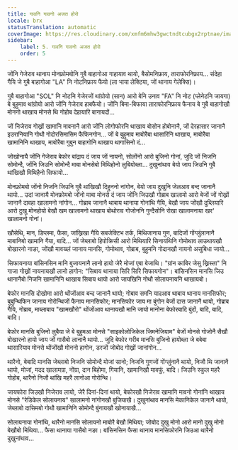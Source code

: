 ```yaml
---
title: गावनि गावनो अजत होरो
locale: brx
statusTranslation: automatic
coverImage: https://res.cloudinary.com/xmfm6mhw3gwctndtcubgx2rptnae/image/upload/v1740468922/small_cover_tratado_de_psicologia_revolucionaria_a4c0dca4e0.webp
sidebar:
    label: 5. गावनि गावनो अजत होरो
    order: 5
---
```

जोंनि गेजेराव थानाय मोनफ्रोमबोनि गुबै बाहागोआ गाहायाव थायो, बैसोमनिफ्राय, ताराफोरनिफ्राय... संदेहा गैयि जे गुबै बाहागोआ "LA" नि नोटनिफ्राय फैयो (ला भाया लेक्टिया, जों थानाय गेलेक्सि)।

गुबै बाहागोआ "SOL" नि नोटनि गेजेरजों थांग्रोयो (सान) आरो बेनि उनाव "FA" नि नोट (प्लेनेटनि जायगा) बे बुहुमाव थांग्रोयो आरो जोंनि गेजेराव हाबफैयो। जोंनि बिमा-बिफाया ताराफोरनिफ्राय फैनाय बे गुबै बाहागोखौ मोननो थाखाय मोनसे थि गोहोब देहायारि बानायदों...

जों निजेराव गोख्रों खामानि मावनानै आरो जोंनि लोगोफोरनि थाखाय बोसोन होबोनानै, जों देरहासार जानानै इउरानियानि गोथौ गोदोरसिमासिम फैफिनगोन... जों बे बुहुमाव माबोरैबा थासारिनि थाखाय, माबोरैबा खामानिनि थाखाय, माबोरैबा गुबुन बाहागोनि थाखाय थागासिनो दं...

जोखोनायै जोंनि गेजेराव बेफोर बांद्राय दं जाय जों नायनो, सोलोंनो आरो बुजिनो गोनां, जुदि जों निजनि सोमोन्दै, जोंनि जिउनि सोमोन्दै माबा मोनसेबो मिथिहोनो लुबियोब्ला... दुखुनांथाव बेयो जाय जिउनि गुबै थांखिखौ मिथिहैनो सिफायो...

मोनफ्रोमबो जोंनो निजनि जिउनि गुबै थांखिखौ दिहुननो नांगोन, बेयो जाय दुखुनि जेलआव बन्द जानानै थायो... उदां जानायै मोनफ्रोमबो जोंनो माबा मोनसे दं जाय जोंनि जिउखौ गोब्राब खालामो आरो बेजों जों गोख्रों जानानै दावहा खालामनो नांगोन... गोब्राब जानानै थाबाय थानाया गोनांथि गैयि, बेखौ जाय जोंखौ दुब्लियारि आरो दुखु मोनहोयो बेखौ खम खालामनो थाखाय बोथोराव गोजोननि गुन्दैसोनि रोखा खालामनाया खर' खालामनो गोनां।

खौसेथि, मान, डिप्लमा, फैसा, जांख्रिखा गैयि सबजेक्टिभ तर्क, मिथिजानाय गुण, बादिजों गोंग्लुंलानानै माबानिबो खामानि गैया, बादि... जों जेब्लाबो हिपोक्रिसी आरो मिथियारि सिनायथिनि गोमोथाव लाउथायखौ बोखारनो नाङा, जोंखौ मावख्लं जानाय मानसि, गोमोथाव, गोब्राब, बुहुमनि गोदानखौ नायनो असुबिधा जायो...

सिफायनाया बांसिनसिन मानि बुजायनानै लानो हायो जेरै मोजां एबा बेजाथि। "ग्रांन काबिर जेसु ख्रिस्ता" नि गाजा गोख्रों नायनायखौ लानो हागोन: "सिबाय थानाया सिरि सिरि सिफायगोन"। बांसिनसिन मानसि जिउ थानानैबो निजनि खामानिनि थाखाय सिबाय थायो आरो जायखिनि गोथौ सोलायनायनि थाखायबो।

बेफोर मानसि दोखोमा आरो थोंजोंआव बन्द जानानै थायो; गोबाव समनि यादआव थाबाय थानाय मानसिफोर; बुबुन्थिफिन जानाय गोरोन्थिजों फैनाय मानसिफोर; मानसिफोर जाय मा बुंगोन बेजों दास जानानै थायो, गोब्राब गैयि, गोब्राब, माब्लाबाय "खामखौरो" थोंजोंआव थानायखौ मानि जायो मानोना बेफोरबादि बुंदों, बादि, बादि, बादि।

बेफोर मानसि बुजिनो लुबैया जे बे बुहुमआ मोनसे "साइकोलोजिकेल जिमनेजियाम" बेजों मोनसे गोजोनै सैखौ बोखारनो हायो जाय जों गासैबो लानानै थायो... जुदि बेफोर गरीब मानसि बुजिनो हायोब्ला जे बबेबा थासारियाव मोनसे थोंजोंखौ मोननो हागोन, डरजों जोबोद गोख्रों जानांगोन...

थारैनो, बेबादि मानसि जेब्लाबो निजनि सोमोन्दै मोजां सानो; निजनि गुणजों गोंग्लुंनानै थायो, निजौ थि जानानै थायो, मोजां, मदद खालामग्रा, नोंग्रा, दान बिहोमा, गियानि, खामानिखौ मावफुं, बादि। जिउनि स्कुल महरै गोहोब, थारैनो निजौ थांखि महरै लानोआ गोरोन्थि।

जायफोरा जिउखौ निजेराव लायो, जेरै दिनां-दिनां थायो, बेफोरखौ निजेराव खामानि मावनो गोनांनि थाखाय मोनसे "रेडिकेल सोलायनाय" खालामनो नांगोनखौ बुजियाखै। दुखुनांथाव मानसि मेकानिकेल जानानै थायो, जेब्लाबो दासिमबो गोथौ खामानिनि सोमोन्दै बुंनायखौ खोनायाखै...

सोलायनाया गोनांथि, थारैनो मानसि सोलायनो माबोरै बेखौ मिथिया; जोबोद दुखु मोनो आरो मानो दुखु मोनो बेखौबो मिथिया... फैसा थानाया गासैबो नङा। बांसिनसिन फैसा थानाय मानसिफोरनि जिउआ थारैनो दुखुनांथाव...

